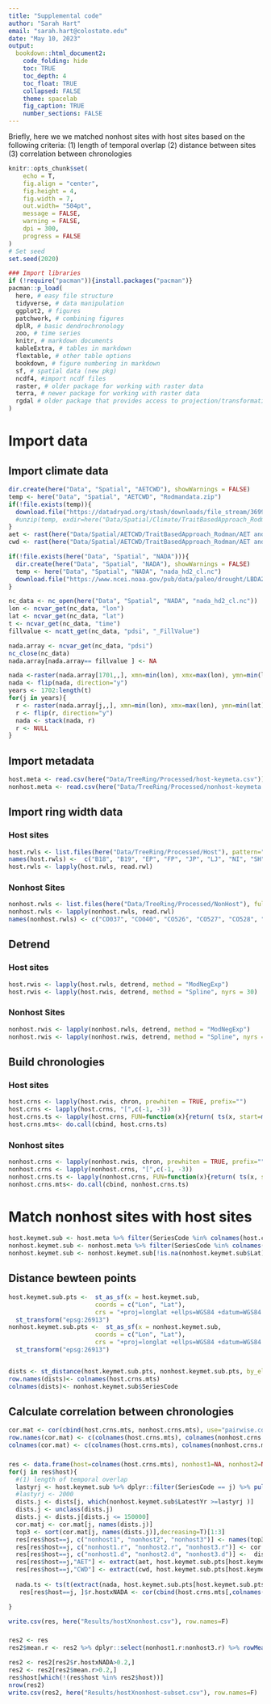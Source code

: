 ```yaml
---
title: "Supplemental code"
author: "Sarah Hart"
email: "sarah.hart@colostate.edu"
date: "May 10, 2023"
output: 
  bookdown::html_document2:
    code_folding: hide
    toc: TRUE
    toc_depth: 4
    toc_float: TRUE
    collapsed: FALSE
    theme: spacelab
    fig_caption: TRUE
    number_sections: FALSE
---
```

Briefly, here we we matched nonhost sites with host sites based on the following criteria:
(1) length of temporal overlap
(2) distance between sites
(3) correlation between chronologies

```r
knitr::opts_chunk$set(
	echo = T,
	fig.align = "center",
	fig.height = 4,
	fig.width = 7,
	out.width= "504pt",
	message = FALSE,
	warning = FALSE,
	dpi = 300,
	progress = FALSE
)
# Set seed
set.seed(2020)

### Import libraries
if (!require("pacman")){install.packages("pacman")}
pacman::p_load(
  here, # easy file structure
  tidyverse, # data manipulation
  ggplot2, # figures
  patchwork, # combining figures
  dplR, # basic dendrochronology
  zoo, # time series
  knitr, # markdown documents
  kableExtra, # tables in markdown
  flextable, # other table options
  bookdown, # figure numbering in markdown
  sf, # spatial data (new pkg)
  ncdf4, #import ncdf files
  raster, # older package for working with raster data
  terra, # newer package for working with raster data
  rgdal # older package that provides access to projection/transformation operations from the 'PROJ' library
) 
```



# Import data
## Import climate data
```r
dir.create(here("Data", "Spatial", "AETCWD"), showWarnings = FALSE)
temp <- here("Data", "Spatial", "AETCWD", "Rodmandata.zip")
if(!file.exists(temp)){
  download.file("https://datadryad.org/stash/downloads/file_stream/369982", temp, mode="wb")
  #unzip(temp, exdir=here("Data/Spatial/Climate/TraitBasedApproach_Rodman")) #needs to be unzipped manually for some reason
}
aet <- rast(here("Data/Spatial/AETCWD/TraitBasedApproach_Rodman/AET and CWD/AET_1981-2010.tif"))
cwd <- rast(here("Data/Spatial/AETCWD/TraitBasedApproach_Rodman/AET and CWD/CWD_1981-2010.tif"))
```

```r
if(!file.exists(here("Data", "Spatial", "NADA"))){
  dir.create(here("Data", "Spatial", "NADA"), showWarnings = FALSE)
  temp <- here("Data", "Spatial", "NADA", "nada_hd2_cl.nc")
  download.file("https://www.ncei.noaa.gov/pub/data/paleo/drought/LBDA2010/nada_hd2_cl.nc", temp)
}

nc_data <- nc_open(here("Data", "Spatial", "NADA", "nada_hd2_cl.nc"))
lon <- ncvar_get(nc_data, "lon")
lat <- ncvar_get(nc_data, "lat")
t <- ncvar_get(nc_data, "time")
fillvalue <- ncatt_get(nc_data, "pdsi", "_FillValue")

nada.array <- ncvar_get(nc_data, "pdsi")
nc_close(nc_data)
nada.array[nada.array== fillvalue ] <- NA

nada <-raster(nada.array[1701,,], xmn=min(lon), xmx=max(lon), ymn=min(lat), ymx=max(lat), crs=CRS("+proj=longlat +ellps=WGS84 +datum=WGS84 +no_defs+ towgs84=0,0,0"))
nada <- flip(nada, direction="y")
years <- 1702:length(t)
for(j in years){
  r <- raster(nada.array[j,,], xmn=min(lon), xmx=max(lon), ymn=min(lat), ymx=max(lat), crs=CRS("+proj=longlat +ellps=WGS84 +datum=WGS84 +no_defs+ towgs84=0,0,0"))
  r <- flip(r, direction="y")
  nada <- stack(nada, r)
  r <- NULL
}
```

## Import metadata
```r
host.meta <- read.csv(here("Data/TreeRing/Processed/host-keymeta.csv"))
nonhost.meta <- read.csv(here("Data/TreeRing/Processed/nonhost-keymeta.csv"))
```
## Import ring width data
### Host sites
```r
host.rwls <- list.files(here("Data/TreeRing/Processed/Host"), pattern=".rwl", full.names=T)
names(host.rwls) <-  c("B18", "B19", "EP", "FP", "JP", "LJ", "NI", "SH", "SR", "SS", "SP", "TI", "WR", "WW", "WB")
host.rwls <- lapply(host.rwls, read.rwl)
```

### Nonhost Sites
```r
nonhost.rwls <- list.files(here("Data/TreeRing/Processed/NonHost"), full.names = T, pattern=".rwl")[-1:-2]
nonhost.rwls <- lapply(nonhost.rwls, read.rwl)
names(nonhost.rwls) <- c("CO037", "CO040", "CO526", "CO527", "CO528", "CO529", "CO530", "CO531",  "CO534", "CO538", "CO542", "CO544", "CO551", "CO555", "CO557", "CO558", "CO559", "CO560", "CO564", "CO565", "CO568", "CO569", "CO570", "CO588", "CO590", "CO591", "CO594", "CO596",  "CO601","CO607", "CO611", "CO622",  "CO627", "CO639",  "CO654", "CO659",  "CO666", "CO669", "DMC", "DRC", "ECC", "JCC", "KC", "TCC", "VBC")
```

## Detrend
### Host sites
```r
host.rwis <- lapply(host.rwls, detrend, method = "ModNegExp")
host.rwis <- lapply(host.rwis, detrend, method = "Spline", nyrs = 30)
```

### Nonhost Sites
```r
nonhost.rwis <- lapply(nonhost.rwls, detrend, method = "ModNegExp")
nonhost.rwis <- lapply(nonhost.rwis, detrend, method = "Spline", nyrs = 30)
```

## Build chronologies
### Host sites
```r
host.crns <- lapply(host.rwis, chron, prewhiten = TRUE, prefix="")
host.crns <- lapply(host.crns, "[",c(-1, -3))
host.crns.ts <- lapply(host.crns, FUN=function(x){return( ts(x, start=min(as.numeric(row.names(x)))) )})
host.crns.mts<- do.call(cbind, host.crns.ts)
```

### Nonhost sites
```r
nonhost.crns <- lapply(nonhost.rwis, chron, prewhiten = TRUE, prefix="")
nonhost.crns <- lapply(nonhost.crns, "[",c(-1, -3))
nonhost.crns.ts <- lapply(nonhost.crns, FUN=function(x){return( ts(x, start=min(as.numeric(row.names(x)))) )})
nonhost.crns.mts<- do.call(cbind, nonhost.crns.ts)
```

# Match nonhost sites with host sites
```r
host.keymet.sub <- host.meta %>% filter(SeriesCode %in% colnames(host.crns.mts))
nonhost.keymet.sub <- nonhost.meta %>% filter(SeriesCode %in% colnames(nonhost.crns.mts))
nonhost.keymet.sub <- nonhost.keymet.sub[!is.na(nonhost.keymet.sub$Lat)==T,]
```

## Distance bewteen points
```r
host.keymet.sub.pts <-  st_as_sf(x = host.keymet.sub, 
                        coords = c("Lon", "Lat"),
                        crs = "+proj=longlat +ellps=WGS84 +datum=WGS84 +no_defs") %>% 
  st_transform("epsg:26913")
nonhost.keymet.sub.pts <-  st_as_sf(x = nonhost.keymet.sub,
                        coords = c("Lon", "Lat"),
                        crs = "+proj=longlat +ellps=WGS84 +datum=WGS84 +no_defs") %>% 
  st_transform("epsg:26913")


dists <- st_distance(host.keymet.sub.pts, nonhost.keymet.sub.pts, by_element=F) 
row.names(dists)<- colnames(host.crns.mts)
colnames(dists)<- nonhost.keymet.sub$SeriesCode
```

## Calculate correlation between chronologies
```r
cor.mat <- cor(cbind(host.crns.mts, nonhost.crns.mts), use="pairwise.complete.obs")
row.names(cor.mat) <- c(colnames(host.crns.mts), colnames(nonhost.crns.mts))
colnames(cor.mat) <- c(colnames(host.crns.mts), colnames(nonhost.crns.mts))
```

###
```r
res <- data.frame(host=colnames(host.crns.mts), nonhost1=NA, nonhost2=NA, nonhost3=NA,  nonhost1.r=NA, nonhost2.r=NA, nonhost3.r=NA, nonhost1.d=NA, nonhost2.d=NA, nonhost3.d=NA, AET=NA, CWD=NA, r.hostxNADA=NA)
for(j in res$host){
  #(1) length of temporal overlap
  lastyrj <- host.keymet.sub %>% dplyr::filter(SeriesCode == j) %>% pull(LatestYr )
  #lastyrj <- 2000
  dists.j <- dists[j, which(nonhost.keymet.sub$LatestYr >=lastyrj )]
  dists.j <- unclass(dists.j)
  dists.j <- dists.j[dists.j <= 150000] 
  cor.matj <- cor.mat[j, names(dists.j)]
  top3 <- sort(cor.mat[j, names(dists.j)],decreasing=T)[1:3]
  res[res$host==j, c("nonhost1", "nonhost2", "nonhost3")] <- names(top3)
  res[res$host==j, c("nonhost1.r", "nonhost2.r", "nonhost3.r")] <- cor.matj[names(top3)]
  res[res$host==j, c("nonhost1.d", "nonhost2.d", "nonhost3.d")] <-  dists.j[names(top3)]
  res[res$host==j,"AET"] <- extract(aet, host.keymet.sub.pts[host.keymet.sub.pts$SeriesCode==j,], method="bilinear", ID=F)
  res[res$host==j,"CWD"] <- extract(cwd, host.keymet.sub.pts[host.keymet.sub.pts$SeriesCode==j,], method="bilinear", ID=F)
  
  nada.ts <- ts(t(extract(nada, host.keymet.sub.pts[host.keymet.sub.pts$SeriesCode==j,], ID=F)), start=1700)
   res[res$host==j, ]$r.hostxNADA <- cor(cbind(host.crns.mts[,colnames(host.crns.mts)==j], nada.ts), use="pairwise.complete.obs")[1,2]

}

write.csv(res, here("Results/hostXnonhost.csv"), row.names=F)
```

###
```r
res2 <- res
res2$mean.r <- res2 %>% dplyr::select(nonhost1.r:nonhost3.r) %>% rowMeans(na.rm=T)

res2 <- res2[res2$r.hostxNADA>0.2,]
res2 <- res2[res2$mean.r>0.2,]
res$host[which(!(res$host %in% res2$host))]
nrow(res2)
write.csv(res2, here("Results/hostXnonhost-subset.csv"), row.names=F)
```

